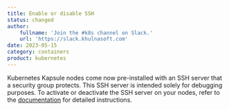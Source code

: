 ```yaml
---
title: Enable or disable SSH
status: changed
author:
    fullname: 'Join the #k8s channel on Slack.'
    url: 'https://slack.khulnasoft.com'
date: 2023-05-15
category: containers
product: kubernetes
---
```


Kubernetes Kapsule nodes come now pre-installed with an SSH server that a security group protects. This SSH server is intended solely for debugging purposes. To activate or deactivate the SSH server on your nodes, refer to the [documentation](https://www.khulnasoft.com/en/docs/containers/kubernetes/how-to/enable-disable-ssh/) for detailed instructions.

